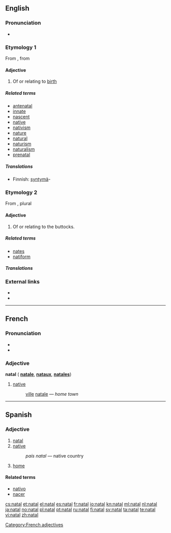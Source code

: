 {{also|Natal|nätäl}}
==English==

===Pronunciation===
* {{rhymes|eɪtəl}}

===Etymology 1===
From {{etyl|la}} {{term|natalis||lang=la|natal}}, from {{term|nasci||lang=la|to be born}}

====Adjective====
{{en-adj}}

# Of or relating to [[birth]]

=====Related terms=====
* [[antenatal]]
* [[innate]]
* [[nascent]]
* [[native]]
* [[nativism]]
* [[nature]]
* [[natural]]
* [[naturism]]
* [[naturalism]]
* [[prenatal]]

=====Translations=====
{{trans-top|Of or relating to birth}}
* Finnish: [[syntymä]]-
{{trans-mid}}
{{trans-bottom}}

===Etymology 2===
From {{etyl|la}} {{term|natis||lang=la|rump}}, plural {{term|nates||lang=la}}

====Adjective====
{{en-adj}}

# Of or relating to the buttocks.

=====Related terms=====
* [[nates]]
* [[natiform]]

=====Translations=====
{{trans-top|Of or relating to the buttocks}}
{{trans-mid}}
{{trans-bottom}}

===External links===
* {{R:Webster 1913}}
* {{R:Century 1911}}

----

==French==

===Pronunciation===
* {{audio|Fr-natal.ogg|audio}}
* {{IPA | /na.tal/}}

===Adjective===
'''natal''' {{m}} ({{f}} '''[[natale]]''', {{m}} {{p}} '''[[nataux]]''', {{f}} {{p}} '''[[natales]]''')

# [[native#English | native]]
#: [[ville#French | ville]] [[natale]]&nbsp;— ''home town''

[[Category:French adjectives]]

----

==Spanish==

===Adjective===
{{es-adj|pl=natales}}

# [[#English|natal]]
# [[native]]
#: ''país natal'' &mdash; native country
# [[home]]

====Related terms====
* [[nativo]]
* [[nacer]]

[[cs:natal]]
[[et:natal]]
[[el:natal]]
[[es:natal]]
[[fr:natal]]
[[io:natal]]
[[kn:natal]]
[[ml:natal]]
[[nl:natal]]
[[ja:natal]]
[[no:natal]]
[[pl:natal]]
[[pt:natal]]
[[ru:natal]]
[[fi:natal]]
[[sv:natal]]
[[ta:natal]]
[[te:natal]]
[[vi:natal]]
[[zh:natal]]